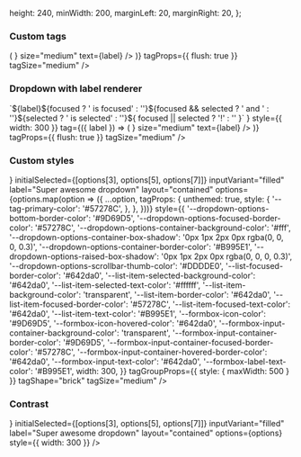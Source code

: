 
  height: 240,
  minWidth: 200,
  marginLeft: 20,
  marginRight: 20,
};

<PageTitle src="compositions/Dropdown" title="DropdownWithTags" />
<Subtitle />
<Description />
<Primary />
<ArgsTable story={PRIMARY_STORY} />
<Stories />

### Custom tags

<Canvas>
  <div style={dropdownContainerStyle}>
    <DropdownWithTags
      transitional
      initialSelected={[options[3], options[5], options[7]]}
      inputVariant="filled"
      label="Super awesome dropdown"
      layout="contained"
      options={options}
      style={{ width: 300 }}
      tag={({ label }) => (
        <ChipContent
          avatar={{ initials: 'P', color: 'primary', imgSrc: '/images/avatar.jpg' }}
          icon={
            <Rhythm mr={2}>
              <TimesIcon scale="xsmall" />
            </Rhythm>
          }
          size="medium"
          text={label}
        />
      )}
      tagProps={{ flush: true }}
      tagSize="medium"
    />
  </div>
</Canvas>

### Dropdown with label renderer

<Canvas>
  <div style={dropdownContainerStyle}>
    <DropdownWithTags
      transitional
      initialSelected={[options[3], options[5], options[7]]}
      inputVariant="filled"
      label="Super awesome dropdown"
      layout="contained"
      options={options}
      renderLabel={(label, { focused, selected }) =>
        `${label}${focused ? ' is focused' : ''}${focused && selected ? ' and ' : ''}${selected ? ' is selected' : ''}${
          focused || selected ? '!' : ''
        }`
      }
      style={{ width: 300 }}
      tag={({ label }) => (
        <ChipContent
          avatar={{ initials: 'P', color: 'primary', imgSrc: '/images/avatar.jpg' }}
          icon={
            <Rhythm mr={2}>
              <TimesIcon scale="xsmall" />
            </Rhythm>
          }
          size="medium"
          text={label}
        />
      )}
      tagProps={{ flush: true }}
      tagSize="medium"
    />
  </div>
</Canvas>

### Custom styles

<Canvas>
  <div style={dropdownContainerStyle}>
    <DropdownWithTags
      transitional
      unthemed
      iconBefore={<TagIcon />}
      initialSelected={[options[3], options[5], options[7]]}
      inputVariant="filled"
      label="Super awesome dropdown"
      layout="contained"
      options={options.map(option => ({
        ...option,
        tagProps: {
          unthemed: true,
          style: {
            '--tag-primary-color': '#57278C',
          },
        },
      }))}
      style={{
        '--dropdown-options-bottom-border-color': '#9D69D5',
        '--dropdown-options-focused-border-color': '#57278C',
        '--dropdown-options-container-background-color': '#fff',
        '--dropdown-options-container-box-shadow': '0px 1px 2px 0px rgba(0, 0, 0, 0.3)',
        '--dropdown-options-container-border-color': '#B995E1',
        '--dropdown-options-raised-box-shadow': '0px 1px 2px 0px rgba(0, 0, 0, 0.3)',
        '--dropdown-options-scrollbar-thumb-color': '#DDDDE0',
        '--list-focused-border-color': '#642da0',
        '--list-item-selected-background-color': '#642da0',
        '--list-item-selected-text-color': '#ffffff',
        '--list-item-background-color': 'transparent',
        '--list-item-border-color': '#642da0',
        '--list-item-focused-border-color': '#57278C',
        '--list-item-focused-text-color': '#642da0',
        '--list-item-text-color': '#B995E1',
        '--formbox-icon-color': '#9D69D5',
        '--formbox-icon-hovered-color': '#642da0',
        '--formbox-input-container-background-color': 'transparent',
        '--formbox-input-container-border-color': '#9D69D5',
        '--formbox-input-container-focused-border-color': '#57278C',
        '--formbox-input-container-hovered-border-color': '#642da0',
        '--formbox-input-text-color': '#642da0',
        '--formbox-label-text-color': '#B995E1',
        width: 300,
      }}
      tagGroupProps={{ style: { maxWidth: 500 } }}
      tagShape="brick"
      tagSize="medium"
    />
  </div>
</Canvas>

### Contrast

<Canvas contrast>
  <div style={dropdownContainerStyle}>
    <DropdownWithTags
      contrast
      transitional
      iconBefore={<TagIcon />}
      initialSelected={[options[3], options[5], options[7]]}
      inputVariant="filled"
      label="Super awesome dropdown"
      layout="contained"
      options={options}
      style={{ width: 300 }}
    />
  </div>
</Canvas>
